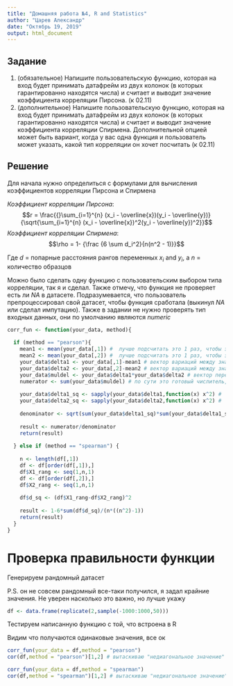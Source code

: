 ```yaml
---
title: "Домашняя работа №4, R and Statistics"
author: "Царев Александр"
date: "Октябрь 19, 2019"
output: html_document
---
```


## Задание
1. (обязательное) Напишите пользовательскую функцию, которая на вход будет принимать датафрейм из двух колонок (в которых гарантированно находятся числа) и считает и выводит значение коэффициента корреляции Пирсона. (к 02.11)
2. (дополнительное) Напишите пользовательскую функцию, которая на вход будет принимать датафрейм из двух колонок (в которых гарантированно находятся числа) и считает и выводит значение коэффициента корреляции Спирмена. Дополнительной опцией может быть вариант, когда у вас одна функция и пользователь может указать, какой тип корреляции он хочет посчитать (к 02.11)


## Решение
Для начала нужно определиться с формулами для вычисления коэффициентов корреляции Пирсона и Спирмена

_Коэффициент корреляции Пирсона_: $$r = \frac{{}\sum_{i=1}^{n} (x_i - \overline{x})(y_i - \overline{y})}
{\sqrt{\sum_{i=1}^{n} (x_i - \overline{x})^2(y_i - \overline{y})^2}}$$
_Коэффициент корреляции Спирмена_: $$\rho = 1- {\frac {6 \sum d_i^2}{n(n^2 - 1)}}$$

Где $d$ = попарные расстояния рангов переменных $x_i$ and $y_i$, а $n$ = количество образцов


Можно было сделать одну функцию с пользовательским выбором типа корреляции, так я и сделал. Также отмечу, что функция не проверяет есть ли _NA_ в датасете. Подразумевается, что пользователь препроцессировал свой датасет, чтобы функция сработала (выкинул _NA_ или сделал импутацию). Также в задании не нужно проверять тип входных данных, они по умолчанию являются _numeric_


```r

corr_fun <- function(your_data, method){
  
  if (method == "pearson"){
    mean1 <- mean(your_data[,1]) #  лучше подсчитать это 1 раз, чтобы экономить время
    mean2 <- mean(your_data[,2]) #  лучше подсчитать это 1 раз, чтобы экономить время
    your_data$delta1 <- your_data[,1]-mean1 # вектор вариаций между значением и средним по значению X1 
    your_data$delta2 <- your_data[,2]-mean2 # вектор вариаций между значением и средним по значению X2
    your_data$muldel <- your_data$delta1*your_data$delta2 # вектор переменоженных вариаций двух переменных (X1*X2)
    numerator <- sum(your_data$muldel) # по сути это готовый числитель, лучше подсчитать 1 раз -> экономия времени
    
    your_data$delta1_sq <- sapply(your_data$delta1,function(x) x^2) #  векотр квадратов вариаций по значению X1
    your_data$delta2_sq <- sapply(your_data$delta2,function(x) x^2) #  векотр квадратов вариаций по значению X2
    
    denominator <- sqrt(sum(your_data$delta1_sq)*sum(your_data$delta1_sq))# по сути это готовый знаменатель
    
    result <- numerator/denominator
    return(result)
    
  } else if (method == "spearman") {
    
    n <- length(df[,1])
    df <- df[order(df[,1]),]
    df$X1_rang <- seq(1,n,1)
    df <- df[order(df[,2]),]
    df$X2_rang <- seq(1,n,1)
    
    df$d_sq <- (df$X1_rang-df$X2_rang)^2
    
    result <- 1-6*sum(df$d_sq)/(n*((n^2)-1))
    return(result)
  }
}

```

# Проверка правильности функции
Генерируем рандомный датасет

P.S. он не совсем рандомный все-таки получился, я задал крайние значения. Не уверен насколько это важно, но лучше укажу
```r
df <- data.frame(replicate(2,sample(-1000:1000,50)))
```
Тестируем написанную функцию с той, что встроена в R

Видим что получаются одинаковые значения, все ок
```r

corr_fun(your_data = df,method = "pearson")
cor(df,method = "pearson")[1,2] # вытаскиваю "недиагональное значение"

corr_fun(your_data = df,method = "spearman")
cor(df,method = "spearman")[1,2] # вытаскиваю "недиагональное значение"


```




